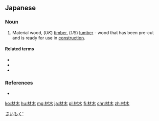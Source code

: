 ==Japanese==
{{ja-kanjitab|ざい|もく|yomi=on}}

===Noun===
{{ja-noun|ざいもく}}

# Material wood, (''UK'') [[timber]], (''US'') [[lumber]] - wood that has been pre-cut and is ready for use in [[construction]].

====Related terms====
* {{l|ja|材木屋}}
* {{l|ja|材木商}}
* {{l|ja|材木置場}}

===References===
* {{R:OxfordJapanese}}

[[Category:ja:Timber industry|さいもく']]

[[ko:材木]]
[[hu:材木]]
[[mg:材木]]
[[ja:材木]]
[[pl:材木]]
[[fi:材木]]
[[chr:材木]]
[[zh:材木]]